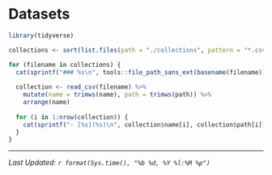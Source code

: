 # Datasets

```r
library(tidyverse)
```

```r

collections <- sort(list.files(path = "./collections", pattern = "*.csv", full.names = TRUE))

for (filename in collections) {
  cat(sprintf("### %s\n", tools::file_path_sans_ext(basename(filename))))
  
  collection <- read_csv(filename) %>% 
    mutate(name = trimws(name), path = trimws(path)) %>% 
    arrange(name)
  
  for (i in 1:nrow(collection)) {
    cat(sprintf("- [%s](%s)\n", collection$name[i], collection$path[i]))
  }
}
```

----

*Last Updated: `r format(Sys.time(), "%b %d, %Y %l:%M %p")`*

